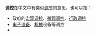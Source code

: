 {{维基词典}}

'''调控'''在中文中有类似[[调节|调节]]的意思，也可以指：
* 政府的[[宏观调控|宏观调控]]、[[微观调控|微观调控]]、[[行政调控|行政调控]]
* [[电子设备|电子设备]]、[[机械|机械]]设备等调控
* {{le|基因表現調控|Regulation of gene expression}}

{{消歧義|cat=二字消歧义}}